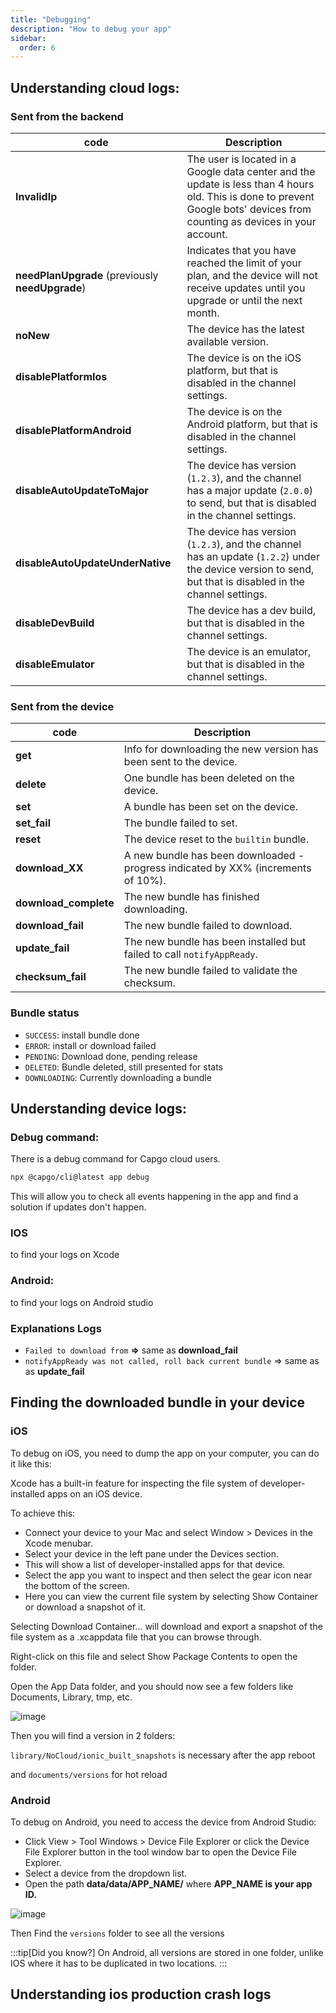 ```yaml
---
title: "Debugging"
description: "How to debug your app"
sidebar:
  order: 6
---
```



## Understanding cloud logs:

### Sent from the backend

| code                          | Description                                                                                                                                                                 |
| ------------------------------------------------ | --------------------------------------------------------------------------------------------------------------------------------------------------------------------------- |
| **InvalidIp**                                    | The user is located in a Google data center and the update is less than 4 hours old. This is done to prevent Google bots' devices from counting as devices in your account. |
| **needPlanUpgrade** (previously **needUpgrade**) | Indicates that you have reached the limit of your plan, and the device will not receive updates until you upgrade or until the next month.                                  |
| **noNew**                                        | The device has the latest available version.                                                                                                                                |
| **disablePlatformIos**                           | The device is on the iOS platform, but that is disabled in the channel settings.                                                                                            |
| **disablePlatformAndroid**                       | The device is on the Android platform, but that is disabled in the channel settings.                                                                                        |
| **disableAutoUpdateToMajor**                     | The device has version (`1.2.3`), and the channel has a major update (`2.0.0`) to send, but that is disabled in the channel settings.                                       |
| **disableAutoUpdateUnderNative**                 | The device has version (`1.2.3`), and the channel has an update (`1.2.2`) under the device version to send, but that is disabled in the channel settings.                   |
| **disableDevBuild**                              | The device has a dev build, but that is disabled in the channel settings.                                                                                                   |
| **disableEmulator**                              | The device is an emulator, but that is disabled in the channel settings.                                                                                                    |

### Sent from the device

| code  | Description                                                                       |
| --------------------- | --------------------------------------------------------------------------------- |
| **get**               | Info for downloading the new version has been sent to the device.                 |
| **delete**            | One bundle has been deleted on the device.                                        |
| **set**               | A bundle has been set on the device.                                              |
| **set_fail**          | The bundle failed to set.                                                         |
| **reset**             | The device reset to the `builtin` bundle.                                         |
| **download_XX**       | A new bundle has been downloaded - progress indicated by XX% (increments of 10%). |
| **download_complete** | The new bundle has finished downloading.                                          |
| **download_fail**     | The new bundle failed to download.                                                |
| **update_fail**       | The new bundle has been installed but failed to call `notifyAppReady`.            |
| **checksum_fail**     | The new bundle failed to validate the checksum.                                   |

### Bundle status

* `SUCCESS`: install bundle done
* `ERROR`: install or download failed
* `PENDING`: Download done, pending release
* `DELETED`: Bundle deleted, still presented for stats
* `DOWNLOADING`: Currently downloading a bundle

## Understanding device logs:

### Debug command:

There is a debug command for Capgo cloud users.

```bash
npx @capgo/cli@latest app debug
```

This will allow you to check all events happening in the app and find a solution if updates don't happen.

### IOS

to find your logs on Xcode

<LinkCard
    title="Getting the Device Log in Xcode"
    href="https://intercom.help/deploygate/en/articles/4682692-getting-the-device-log-in-xcode"
/>

### Android:

to find your logs on Android studio

<LinkCard
    title="View logs with Logcat"
    href="https://developer.android.com/studio/debug/am-logcat"
/>

### Explanations Logs

* `Failed to download from` **=>** same as **download\_fail**
* `notifyAppReady was not called, roll back current bundle` => same as as **update\_fail**

## Finding the downloaded bundle in your device

### iOS

To debug on iOS, you need to dump the app on your computer, you can do it like this:

Xcode has a built-in feature for inspecting the file system of developer-installed apps on an iOS device.

To achieve this:

* Connect your device to your Mac and select Window > Devices in the Xcode menubar.
* Select your device in the left pane under the Devices section.
* This will show a list of developer-installed apps for that device.
* Select the app you want to inspect and then select the gear icon near the bottom of the screen.
* Here you can view the current file system by selecting Show Container or download a snapshot of it.

Selecting Download Container... will download and export a snapshot of the file system as a .xcappdata file that you can browse through.

Right-click on this file and select Show Package Contents to open the folder.

Open the App Data folder, and you should now see a few folders like Documents, Library, tmp, etc.

![image](https://user-images.githubusercontent.com/4084527/166708589-8d500351-e140-41c3-bea2-a037fe35243e.webp)

Then you will find a version in 2 folders:

`library/NoCloud/ionic_built_snapshots` is necessary after the app reboot

and `documents/versions` for hot reload

### Android

To debug on Android, you need to access the device from Android Studio:

* Click View > Tool Windows > Device File Explorer or click the Device File Explorer button in the tool window bar to open the Device File Explorer.
* Select a device from the dropdown list.
* Open the path **data/data/APP\_NAME/** where **APP\_NAME is your app ID.**

![image](https://user-images.githubusercontent.com/4084527/166708728-8f96fc73-5d90-426f-8d27-301697347a5f.webp)

Then Find the `versions` folder to see all the versions

:::tip[Did you know?]
On Android, all versions are stored in one folder, unlike IOS where it has to be duplicated in two locations.
:::

## Understanding ios production crash logs

<LinkCard
    title="How to review your app’s crash logs"
    href="https://developer.apple.com/news/?id=nra79npr"
/>
